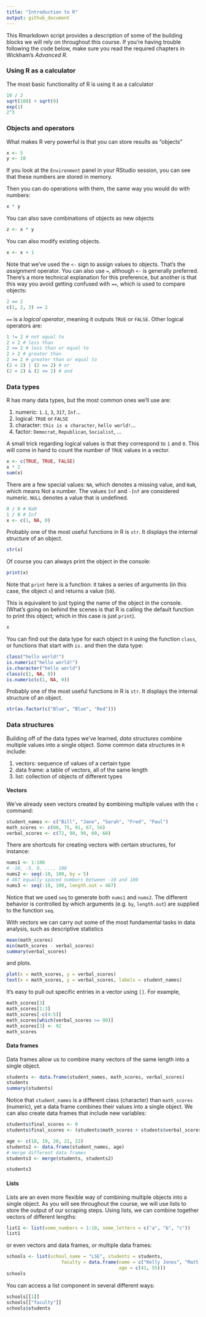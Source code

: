 ```yaml
---
title: "Introduction to R"
output: github_document
---
```


This Rmarkdown script provides a description of some of the building blocks we will rely on throughout this course. If you're having trouble following the code below, make sure you read the required chapters in Wickham's *Advanced R*.

### Using R as a calculator

The most basic functionality of R is using it as a calculator

```r
10 / 2
sqrt(100) + sqrt(9)
exp(1)
2^3
```

### Objects and operators

What makes R very powerful is that you can store results as "objects"

```r
x <- 5
y <- 10
```

If you look at the `Environment` panel in your RStudio session, you can see that these numbers are stored in memory.

Then you can do operations with them, the same way you would do with numbers:

```r
x * y
```

You can also save combinations of objects as new objects

```r
z <- x * y
```

You can also modify existing objects.

```r
x <- x + 1
```

Note that we've used the `<-` sign to assign values to objects. That's the *assignment* operator. You can also use `=`, although `<-` is generally preferred. There's a more technical explanation for this preference, but another is that this way you avoid getting confused with `==`, which is used to compare objects:

```r
2 == 2
c(1, 2, 3) == 2
```

`==` is a *logical operator*, meaning it outputs `TRUE` or `FALSE`. Other logical operators are:

```r
1 != 2 # not equal to
2 < 2 # less than
2 <= 2 # less than or equal to
2 > 2 # greater than
2 >= 2 # greater than or equal to
(2 < 2) | (2 <= 2) # or
(2 < 2) & (2 <= 2) # and
```

### Data types

R has many data types, but the most common ones we'll use are:

1. numeric: `1.1`, `3`, `317`, `Inf`...
2. logical: `TRUE` or `FALSE`
3. character: `this is a character`, `hello world!`...
4. factor: `Democrat`, `Republican`, `Socialist`, ...

A small trick regarding logical values is that they correspond to `1` and `0`. This will come in hand to count the number of `TRUE` values in a vector.

```r
x <- c(TRUE, TRUE, FALSE)
x * 2
sum(x)
```

There are a few special values: `NA`, which denotes a missing value, and `NaN`, which means Not a number. The values `Inf` and `-Inf` are considered numeric. `NULL` denotes a value that is undefined.

```r
0 / 0 # NaN
1 / 0 # Inf
x <- c(1, NA, 0)
```

Probably one of the most useful functions in R is `str`. It displays the internal structure of an object.

```r
str(x)
```

Of course you can always print the object in the console:

```r
print(x)
```

Note that `print` here is a function: it takes a series of arguments (in this case, the object `x`) and returns a value (`50`).

This is equivalent to just typing the name of the object in the console. (What's going on behind the scenes is that R is calling the default function to print this object; which in this case is just `print`).

```r
x
```


You can find out the data type for each object in `R` using the function `class`, or functions that start with `is.` and then the data type:

```r
class("hello world!")
is.numeric("hello world!")
is.character("hello world")
class(c(1, NA, 0))
is.numeric(c(1, NA, 0))
```

Probably one of the most useful functions in R is `str`. It displays the internal structure of an object.

```r
str(as.factor(c("Blue", "Blue", "Red")))
```

### Data structures

Building off of the data types we've learned, *data structures* combine multiple values into a single object. Some common data structures in `R` include:

1. vectors: sequence of values of a certain type
2. data frame: a table of vectors, all of the same length
3. list: collection of objects of different types

#### Vectors

We've already seen vectors created by **c**ombining multiple values with the `c` command:

```r
student_names <- c("Bill", "Jane", "Sarah", "Fred", "Paul")
math_scores <- c(80, 75, 91, 67, 56)
verbal_scores <- c(72, 90, 99, 60, 68)
```

There are shortcuts for creating vectors with certain structures, for instance:

```r
nums1 <- 1:100
# -10, -5, 0, ..., 100
nums2 <- seq(-10, 100, by = 5)
# 467 equally spaced numbers between -10 and 100
nums3 <- seq(-10, 100, length.out = 467)
```

Notice that we used `seq` to generate both `nums1` and `nums2`. The different behavior is controlled by which arguments (e.g. `by`, `length.out`) are supplied to the function `seq`.

With vectors we can carry out some of the most fundamental tasks in data analysis, such as descriptive statistics

```r
mean(math_scores)
min(math_scores - verbal_scores)
summary(verbal_scores)
```

and plots.

```r
plot(x = math_scores, y = verbal_scores)
text(x = math_scores, y = verbal_scores, labels = student_names)
```

It's easy to pull out specific entries in a vector using `[]`. For example,

```r
math_scores[3]
math_scores[1:3]
math_scores[-c(4:5)]
math_scores[which(verbal_scores >= 90)]
math_scores[3] <- 92
math_scores
```

#### Data frames

Data frames allow us to combine many vectors of the same length into a single object.

```r
students <- data.frame(student_names, math_scores, verbal_scores)
students
summary(students)
```

Notice that `student_names` is a different class (character) than `math_scores` (numeric), yet a data frame combines their values into a single object. We can also create data frames that include new variables:

```r
students$final_scores <- 0
students$final_scores <- (students$math_scores + students$verbal_scores) / 2

age <- c(18, 19, 20, 21, 22)
students2 <- data.frame(student_names, age)
# merge different data frames
students3 <- merge(students, students2)

students3
```

#### Lists

Lists are an even more flexible way of combining multiple objects into a single object. As you will see throughout the course, we will use lists to store the output of our scraping steps. Using lists, we can combine together vectors of different lengths:

```r
list1 <- list(some_numbers = 1:10, some_letters = c("a", "b", "c"))
list1
```

or even vectors and data frames, or multiple data frames:

```r
schools <- list(school_name = "LSE", students = students,
                    faculty = data.frame(name = c("Kelly Jones", "Matt Smith"),
                                         age = c(41, 55)))
schools
```

You can access a list component in several different ways:

```r
schools[[1]]
schools[["faculty"]]
schools$students
```

